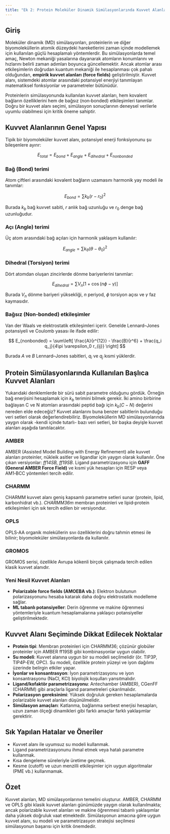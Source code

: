 ```yaml
---
title: "Ek 2: Protein Moleküler Dinamik Simülasyonlarında Kuvvet Alanları"
---
```



## Giriş

Moleküler dinamik (MD) simülasyonları, proteinlerin ve diğer biyomoleküllerin atomik düzeydeki hareketlerini zaman içinde modellemek için kullanılan güçlü hesaplamalı yöntemlerdir. Bu simülasyonlarda temel amaç, Newton mekaniği yasalarına dayanarak atomların konumlarını ve hızlarını belirli zaman adımları boyunca güncellemektir. Ancak atomlar arası etkileşimlerin doğrudan kuantum mekaniği ile hesaplanması çok pahalı olduğundan, **empirik kuvvet alanları (force fields)** geliştirilmiştir. Kuvvet alanı, sistemdeki atomlar arasındaki potansiyel enerjiyi tanımlayan matematiksel fonksiyonlar ve parametreler bütünüdür.

Proteinlerin simülasyonunda kullanılan kuvvet alanları, hem kovalent bağların özelliklerini hem de bağsız (non‑bonded) etkileşimleri tanımlar. Doğru bir kuvvet alanı seçimi, simülasyon sonuçlarının deneysel verilerle uyumlu olabilmesi için kritik öneme sahiptir.


## Kuvvet Alanlarının Genel Yapısı

Tipik bir biyomoleküler kuvvet alanı, potansiyel enerji fonksiyonunu şu bileşenlere ayırır:

$$
E_{total} = E_{bond} + E_{angle} + E_{dihedral} + E_{nonbonded}
$$

### Bağ (Bond) terimi

Atom çiftleri arasındaki kovalent bağların uzamasını harmonik yay modeli ile tanımlar:

$$
E_{bond} = \sum k_b (r - r_0)^2
$$

Burada $k_b$ bağ kuvvet sabiti, $r$ anlık bağ uzunluğu ve $r_0$ denge bağ uzunluğudur.

### Açı (Angle) terimi

Üç atom arasındaki bağ açıları için harmonik yaklaşım kullanılır:

$$
E_{angle} = \sum k_\theta (\theta - \theta_0)^2
$$

### Dihedral (Torsiyon) terimi

Dört atomdan oluşan zincirlerde dönme bariyerlerini tanımlar:

$$
E_{dihedral} = \sum V_n [1 + \cos(n\phi - \gamma)]
$$

Burada $V_n$ dönme bariyeri yüksekliği, $n$ periyod, $\phi$ torsiyon açısı ve $\gamma$ faz kaymasıdır.

### Bağsız (Non‑bonded) etkileşimler

Van der Waals ve elektrostatik etkileşimleri içerir. Genelde Lennard–Jones potansiyeli ve Coulomb yasası ile ifade edilir:

$$
E_{nonbonded} = \sum\left[ \frac{A}{r^{12}} - \frac{B}{r^6} + \frac{q_i q_j}{4\pi \varepsilon_0 r_{ij}} \right]
$$

Burada $A$ ve $B$ Lennard–Jones sabitleri, $q_i$ ve $q_j$ kısmi yüklerdir.


## Protein Simülasyonlarında Kullanılan Başlıca Kuvvet Alanları

Yukarıdaki denklemlerde bir sürü sabit parametre olduğunu gördük. Örneğin bağ enerjisini hesaplamak için $k_b$ terimini bilmek gerekir. İki amino birbirine bağlayan C ve N atomları arasındaki peptid bağı için $k_b(C-N)$ değerini nereden elde edeceğiz? Kuvvet alanlarını buna benzer sabitlerin bulunduğu veri setleri olarak değerlendirebiliriz. Biyomoleküllerin MD simülasyonlarında yaygın olarak -kendi içinde tutarlı- bazı veri setleri, bir başka deyişle kuvvet alanları aşağıda tanıtılacaktır. 

### AMBER

AMBER (Assisted Model Building with Energy Refinement) aile kuvvet alanları proteinler, nükleik asitler ve ligandlar için yaygın olarak kullanılır. Öne çıkan versiyonlar: *ff14SB, ff19SB*.
Ligand parametrizasyonu için **GAFF (General AMBER Force Field)** ve kısmi yük hesapları için RESP veya AM1‑BCC yöntemleri tercih edilir.

### CHARMM

CHARMM kuvvet alanı geniş kapsamlı parametre setleri sunar (protein, lipid, karbonhidrat vb.). *CHARMM36m* membran proteinleri ve lipid‑protein etkileşimleri için sık tercih edilen bir versiyondur.

### OPLS

OPLS‑AA organik moleküllerin sıvı özelliklerini doğru tahmin etmesi ile bilinir; biyomoleküler simülasyonlarda da kullanılır.

### GROMOS

GROMOS serisi, özellikle Avrupa kökenli birçok çalışmada tercih edilen klasik kuvvet alanıdır.

### Yeni Nesil Kuvvet Alanları

- **Polarizable force fields (AMOEBA vb.)**: Elektron bulutunun polarizasyonunu hesaba katarak daha doğru elektrostatik modelleme sağlar.
- **ML tabanlı potansiyeller**: Derin öğrenme ve makine öğrenmesi yöntemleriyle kuantum hesaplamalarına yaklaşıcı potansiyeller geliştirilmektedir.


## Kuvvet Alanı Seçiminde Dikkat Edilecek Noktalar

- **Protein tipi**: Membran proteinleri için CHARMM36; çözünür globüler proteinler için AMBER ff19SB gibi kombinasyonlar uygun olabilir.
- **Su modeli**: Kuvvet alanına uygun bir su modeli seçilmelidir (ör. TIP3P, TIP4P‑EW, OPC). Su modeli, özellikle protein yüzeyi ve iyon dağılımı üzerinde belirgin etkiler yapar.
- **İyonlar ve konsantrasyon**: İyon parametrizasyonu ve iyon konsantrasyonu (NaCl, KCl) biyolojik koşulları yansıtmalıdır.
- **Ligand/kofaktör parametrizasyonu**: Antechamber (AMBER), CGenFF (CHARMM) gibi araçlarla ligand parametreleri çıkarılmalıdır.
- **Polarizasyon gereksinimi**: Yüksek doğruluk gereken hesaplamalarda polarizable kuvvet alanları düşünülmelidir.
- **Simülasyon amaçları**: Katlanma, bağlanma serbest enerjisi hesapları, uzun zaman ölçeği dinamikleri gibi farklı amaçlar farklı yaklaşımlar gerektirir.


## Sık Yapılan Hatalar ve Öneriler

- Kuvvet alanı ile uyumsuz su modeli kullanmak.
- Ligand parametrizasyonunu ihmal etmek veya hatalı parametre kullanmak.
- Kısa dengeleme süreleriyle üretime geçmek.
- Kesme (cutoff) ve uzun menzilli etkileşimler için uygun algoritmalar (PME vb.) kullanmamak.


## Özet

Kuvvet alanları, MD simülasyonlarının temelini oluşturur. AMBER, CHARMM ve OPLS gibi klasik kuvvet alanları günümüzde yaygın olarak kullanılmakta; ancak polarizable kuvvet alanları ve makine öğrenmesi tabanlı yaklaşımlar daha yüksek doğruluk vaat etmektedir. Simülasyonun amacına göre uygun kuvvet alanı, su modeli ve parametrizasyon stratejisi seçilmesi simülasyonun başarısı için kritik önemdedir.
